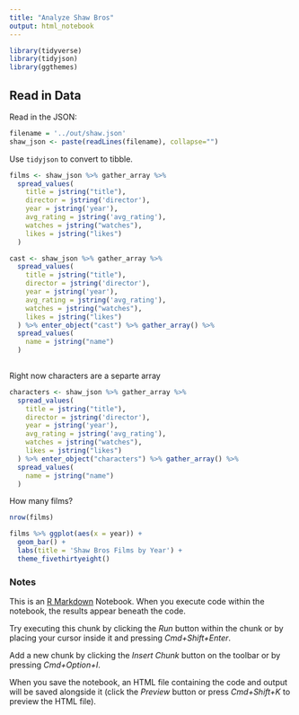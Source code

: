 ```yaml
---
title: "Analyze Shaw Bros"
output: html_notebook
---
```


```r
library(tidyverse)
library(tidyjson)
library(ggthemes)
```

## Read in Data

Read in the JSON:

```r
filename = '../out/shaw.json'
shaw_json <- paste(readLines(filename), collapse="")
```

Use `tidyjson` to convert to tibble.

```r
films <- shaw_json %>% gather_array %>%
  spread_values(
    title = jstring("title"),
    director = jstring('director'),
    year = jstring('year'),
    avg_rating = jstring('avg_rating'),
    watches = jstring("watches"),
    likes = jstring("likes")
  )
```

```r
cast <- shaw_json %>% gather_array %>%
  spread_values(
    title = jstring("title"),
    director = jstring('director'),
    year = jstring('year'),
    avg_rating = jstring('avg_rating'),
    watches = jstring("watches"),
    likes = jstring("likes")
  ) %>% enter_object("cast") %>% gather_array() %>%
  spread_values(
    name = jstring("name")
  )
    
```

Right now characters are a separte array
```r
characters <- shaw_json %>% gather_array %>%
  spread_values(
    title = jstring("title"),
    director = jstring('director'),
    year = jstring('year'),
    avg_rating = jstring('avg_rating'),
    watches = jstring("watches"),
    likes = jstring("likes")
  ) %>% enter_object("characters") %>% gather_array() %>%
  spread_values(
    name = jstring("name")
  )
```

How many films?

```r
nrow(films)
```

```r
films %>% ggplot(aes(x = year)) +
  geom_bar() +
  labs(title = 'Shaw Bros Films by Year') + 
  theme_fivethirtyeight()
```



### Notes

This is an [R Markdown](http://rmarkdown.rstudio.com) Notebook. When you execute code within the notebook, the results appear beneath the code. 

Try executing this chunk by clicking the *Run* button within the chunk or by placing your cursor inside it and pressing *Cmd+Shift+Enter*. 

Add a new chunk by clicking the *Insert Chunk* button on the toolbar or by pressing *Cmd+Option+I*.

When you save the notebook, an HTML file containing the code and output will be saved alongside it (click the *Preview* button or press *Cmd+Shift+K* to preview the HTML file).
